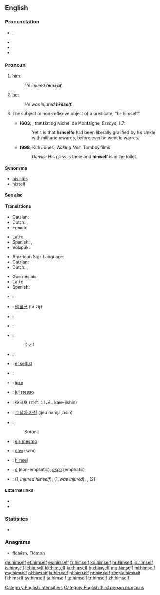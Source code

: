 ==English==

===Pronunciation===
* {{IPA|/hɪmˈsɛlf/}}, {{X-SAMPA|/hIm"sElf/}}
* {{audio|en-us-himself.ogg|Audio (US)}}
* {{rhymes|ɛlf}}
* {{hyphenation|him|self}}

===Pronoun===
{{en-pron|reflexive form of|he|desc=the third person singular, masculine, personal pronoun|Feminine|herself|neuter (nonhuman)|itself|neuter (human)|himself|plural|themselves}}

# {{reflexive}} [[him]]; {{non-gloss definition|the male object of a verb or preposition that also appears as the subject}}
#: ''He injured '''himself'''.''
# {{context|emphatic}} [[he]]; {{non-gloss definition|used as an intensifier, often to emphasize that the referent is the exclusive participant in the predicate}}
#: ''He was injured '''himself'''.''
# {{context|now|_|archaic|_|or|_|nonstandard}} The subject or non-reflexive object of a predicate; "he himself".
#* '''1603''', {{w|John Florio}}, translating Michel de Montaigne, ''Essays'', II.7:
#*: Yet it is that '''himselfe''' had been liberally gratified by his Unkle with militarie rewards, before ever he went to warres.
#* '''1998''', Kirk Jones, ''Waking Ned'', Tomboy films
#*: ''Dennis:'' His glass is there and '''himself''' is in the toilet.

====Synonyms====
* [[his nibs]]
* [[hisself]]

====See also====
{{English personal pronouns}}

====Translations====
{{trans-top|(reflexive) male person as the previously mentioned object}}
* Catalan: {{t-|ca|es}}
* Dutch: {{t+|nl|zich}},  {{t+|nl|zichzelf}}
* French: {{t+|fr|lui-même}}
{{trans-mid}}
* Latin: {{t|la|ipse}}
* Spanish: {{t|es|él mismo}}, {{t|es|sí mismo}}
* Volapük: {{t|vo|oki}}
{{trans-bottom}}

{{trans-top|(emphatic, exclusive) he}}
* American Sign Language: {{tø|ase|A@Chesthigh SmallFrontandback|xs=American Sign Language}}
* Catalan: {{t-|ca|mateix}}
* Dutch: {{t+|nl|zelf}},  {{t+|nl|hijzelf}}
{{trans-mid}}
* Guernésiais: {{tø|roa-grn|li-mesme}}
* Latin: {{t|la|ipse}}
* Spanish: {{t|es|él mismo}}
{{trans-bottom}}

{{checktrans-top}}
* {{ttbc|Arabic}}: {{Arab|[[نفسه]]}} {{IPAchar|(nafsáhu)}}
* {{ttbc|Chinese}}: [[他自己]] (tā zìjǐ)
* {{ttbc|Czech}}: {{t+|cs|sám|m}}
* {{ttbc|Dutch}}: {{t+|nl|hijzelf}}
* {{ttbc|Egyptian}}: {{tø|egy|ḏzf|sc=Egyp}}
*: <hiero>D:z:f</hiero>
* {{ttbc|Finnish}}: {{t-|fi|itsensä}}
* {{ttbc|German}}: [[er selbst]]
* {{ttbc|Hungarian}}: {{t+|hu|maga}}
* {{ttbc|ia}}: [[ipse]]
* {{ttbc|Italian}}: [[lui stesso]]
{{trans-mid}}
* {{ttbc|Japanese}}: [[彼自身]] (かれじしん, kare-jishin)
* {{ttbc|Korean}}: [[그 남자 자진]] (geu namja jasin)
* {{ttbc|Kurdish}}:
*: Sorani: {{t|ku|خۆی|tr=xoi|sc=ku-Arab}}
* {{ttbc|Portuguese}}: [[ele mesmo]]
* {{ttbc|Russian}}: [[сам]] (sam)
* {{ttbc|Scots}}: [[himsel]]
* {{ttbc|Scottish Gaelic}}: ''[[e]]'' (non-emphatic), ''[[esan]]'' (emphatic)
* {{ttbc|Swedish}}: {{t|sv|sig själv}} (1, ''injured himself''), {{t|sv|själv}} (1, ''was injured''), {{t|sv|honom själv}}, {{t|sv|han själv}} (2)
{{trans-bottom}}

====External links====
* {{R:Webster 1913}}
* {{R:Century 1911}}

===Statistics===
* {{rank|being|day|through|116|himself|go|how|long}}

===Anagrams===
* [[flemish#English|flemish]], [[Flemish#English|Flemish]]

[[Category:English intensifiers]]
[[Category:English third person pronouns]]

[[de:himself]]
[[et:himself]]
[[es:himself]]
[[fr:himself]]
[[ko:himself]]
[[hr:himself]]
[[io:himself]]
[[is:himself]]
[[it:himself]]
[[kk:himself]]
[[ku:himself]]
[[hu:himself]]
[[mg:himself]]
[[ml:himself]]
[[my:himself]]
[[nl:himself]]
[[ja:himself]]
[[pl:himself]]
[[pt:himself]]
[[simple:himself]]
[[fi:himself]]
[[sv:himself]]
[[ta:himself]]
[[te:himself]]
[[tr:himself]]
[[zh:himself]]